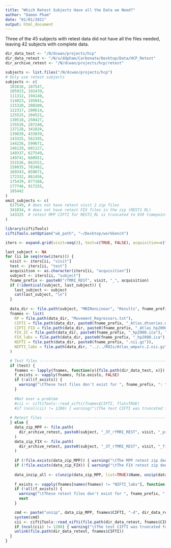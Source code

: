 ```yaml
---
title: "Which Retest Subjects Have all the Data we Need?"
author: "Damon Pham"
date: "01/01/2021"
output: html_document
---
```


Three of the 45 subjects with retest data did not have all the files needed, leaving 42 subjects with complete data. 

```r
dir_data_test <- "/N/dcwan/projects/hcp"
dir_data_retest <- "/N/u/ddpham/Carbonate/Desktop/Data/HCP_Retest"
dir_archive_retest <- "/N/dcwan/projects/hcp/retest"

subjects <- list.files("/N/dcwan/projects/hcp")
# Only use retest subjects
subjects <- c(
  103818, 187547,
  105923, 192439,
  111312, 194140,
  114823, 195041,
  115320, 200109,
  122317, 200614,
  125525, 204521,
  130518, 250427,
  135528, 287248,
  137128, 341834,
  139839, 433839,
  143325, 562345,
  144226, 599671,
  146129, 601127,
  149337, 627549,
  149741, 660951,
  151526, 662551,
  158035, 783462,
  169343, 859671,
  172332, 861456,
  175439, 877168,
  177746, 917255,
  185442
)
omit_subjects <- c(
  627549, # does not have retest visit 2 zip files
  341834, # does not have retest FIX files in the zip (REST1 RL)
  143325  # retest MPP CIFTI for REST2_RL is truncated to 939 timepoints
)

library(ciftiTools)
ciftiTools.setOption("wb_path", "~/Desktop/workbench")
```

```r
iters <- expand.grid(visit=seq(2), test=c(TRUE, FALSE), acquisition=c("LR", "RL"), subject=subjects)

last_subject <- NA
for (ii in seq(nrow(iters))) {
  visit <- iters[ii, "visit"]
  test <- iters[ii, "test"]
  acquisition <- as.character(iters[ii, "acquisition"])
  subject <- iters[ii, "subject"]
  fname_prefix <- paste0("rfMRI_REST", visit, "_", acquisition)
  if (!identical(subject, last_subject)) {
    last_subject <- subject
    cat(last_subject, "\n")
  }
  
  data_dir <- file.path(subject, "MNINonLinear", "Results", fname_prefix)
  fnames <- list(
    RP = file.path(data_dir, "Movement_Regressors.txt"),
    CIFTI = file.path(data_dir, paste0(fname_prefix, "_Atlas.dtseries.nii")),
    CIFTI_FIX = file.path(data_dir, paste0(fname_prefix, "_Atlas_hp2000_clean.dtseries.nii")),
    FIX_IC = file.path(data_dir, paste0(fname_prefix, "_hp2000.ica"), "filtered_func_data.ica/melodic_mix"),
    FIX_labs = file.path(data_dir, paste0(fname_prefix, "_hp2000.ica"), "Noise.txt"),
    NIFTI = file.path(data_dir, paste0(fname_prefix, ".nii.gz")),
    NIFTI_labs = file.path(data_dir, "../../ROIs/Atlas_wmparc.2.nii.gz")
  )

  # Test files -----------------------------------------------------------------------
  if (test) {
    fnames <- lapply(fnames, function(x){file.path(dir_data_test, x)})
    f_exists <- vapply(fnames, file.exists, FALSE)
    if (!all(f_exists)) { 
      warning("\tThese test files don't exist for ", fname_prefix, ": ", paste0(names(f_exists)[!f_exists], collapse=", ", ".\n"))
    }
    
    #Not ever a problem
    #cii <- ciftiTools::read_xifti(fnames$CIFTI, flat=TRUE)
    #if (ncol(cii) != 1200) { warning("\tThe test CIFTI was truncated for ", fname_prefix, ".\n") }
  
  # Retest files ----------------------------------------------------------------------
  } else {
    data_zip_MPP <- file.path(
      dir_archive_retest, paste0(subject, "_3T_rfMRI_REST", visit, "_preproc.zip")
    )
    data_zip_FIX <- file.path(
      dir_archive_retest, paste0(subject, "_3T_rfMRI_REST", visit, "_fixextended.zip")
    )
    
    if (!file.exists(data_zip_MPP)) { warning("\tThe MPP retest zip doesn't exist for ", fname_prefix, ".\n"); next }
    if (!file.exists(data_zip_FIX)) { warning("\tThe FIX retest zip doesn't exist for ", fname_prefix, ".\n"); next }
    
    data_inzip_all <- c(unzip(data_zip_MPP, list=TRUE)$Name, unzip(data_zip_FIX, list=TRUE)$Name)
    
    f_exists <- vapply(fnames[names(fnames) != "NIFTI_labs"], function(x){x %in% data_inzip_all}, FALSE)
    if (!all(f_exists)) { 
      warning("\tThese retest files don't exist for ", fname_prefix, ": ", paste0(names(f_exists)[!f_exists], collapse=", "), ".\n")
      next
    }    

    cmd <- paste("unzip", data_zip_MPP, fnames$CIFTI, "-d", dir_data_retest)
    system(cmd)
    cii <- ciftiTools::read_xifti(file.path(dir_data_retest, fnames$CIFTI), flat=TRUE)
    if (ncol(cii) != 1200) { warning("\tThe test CIFTI was truncated for ", fname_prefix, ".\n") }
    unlink(file.path(dir_data_retest, fnames$CIFTI))
  }
}
```
